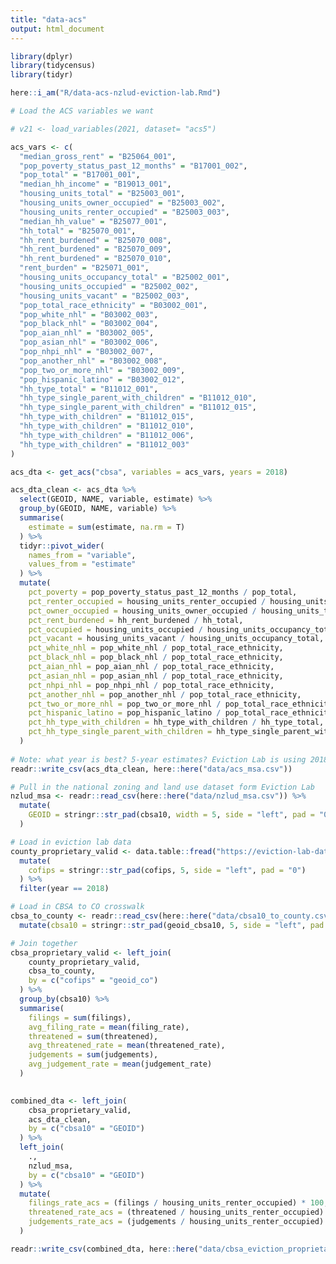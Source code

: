 ```yaml
---
title: "data-acs"
output: html_document
---
```



```r

library(dplyr)
library(tidycensus)
library(tidyr)

here::i_am("R/data-acs-nzlud-eviction-lab.Rmd")

```


```r

# Load the ACS variables we want

# v21 <- load_variables(2021, dataset= "acs5")

acs_vars <- c(
  "median_gross_rent" = "B25064_001",
  "pop_poverty_status_past_12_months" = "B17001_002",
  "pop_total" = "B17001_001",
  "median_hh_income" = "B19013_001",
  "housing_units_total" = "B25003_001",
  "housing_units_owner_occupied" = "B25003_002",
  "housing_units_renter_occupied" = "B25003_003",
  "median_hh_value" = "B25077_001",
  "hh_total" = "B25070_001",
  "hh_rent_burdened" = "B25070_008",
  "hh_rent_burdened" = "B25070_009",
  "hh_rent_burdened" = "B25070_010",
  "rent_burden" = "B25071_001",
  "housing_units_occupancy_total" = "B25002_001",
  "housing_units_occupied" = "B25002_002",
  "housing_units_vacant" = "B25002_003",
  "pop_total_race_ethnicity" = "B03002_001",
  "pop_white_nhl" = "B03002_003",
  "pop_black_nhl" = "B03002_004",
  "pop_aian_nhl" = "B03002_005",
  "pop_asian_nhl" = "B03002_006",
  "pop_nhpi_nhl" = "B03002_007",
  "pop_another_nhl" = "B03002_008",
  "pop_two_or_more_nhl" = "B03002_009",
  "pop_hispanic_latino" = "B03002_012",
  "hh_type_total" = "B11012_001",
  "hh_type_single_parent_with_children" = "B11012_010",
  "hh_type_single_parent_with_children" = "B11012_015",
  "hh_type_with_children" = "B11012_015",
  "hh_type_with_children" = "B11012_010",
  "hh_type_with_children" = "B11012_006",
  "hh_type_with_children" = "B11012_003"
)

acs_dta <- get_acs("cbsa", variables = acs_vars, years = 2018)

acs_dta_clean <- acs_dta %>%
  select(GEOID, NAME, variable, estimate) %>%
  group_by(GEOID, NAME, variable) %>%
  summarise(
    estimate = sum(estimate, na.rm = T)
  ) %>%
  tidyr::pivot_wider(
    names_from = "variable",
    values_from = "estimate"
  ) %>%
  mutate(
    pct_poverty = pop_poverty_status_past_12_months / pop_total,
    pct_renter_occupied = housing_units_renter_occupied / housing_units_total,
    pct_owner_occupied = housing_units_owner_occupied / housing_units_total,
    pct_rent_burdened = hh_rent_burdened / hh_total,
    pct_occupied = housing_units_occupied / housing_units_occupancy_total,
    pct_vacant = housing_units_vacant / housing_units_occupancy_total,
    pct_white_nhl = pop_white_nhl / pop_total_race_ethnicity,
    pct_black_nhl = pop_black_nhl / pop_total_race_ethnicity,
    pct_aian_nhl = pop_aian_nhl / pop_total_race_ethnicity,
    pct_asian_nhl = pop_asian_nhl / pop_total_race_ethnicity,
    pct_nhpi_nhl = pop_nhpi_nhl / pop_total_race_ethnicity,
    pct_another_nhl = pop_another_nhl / pop_total_race_ethnicity,
    pct_two_or_more_nhl = pop_two_or_more_nhl / pop_total_race_ethnicity,
    pct_hispanic_latino = pop_hispanic_latino / pop_total_race_ethnicity,
    pct_hh_type_with_children = hh_type_with_children / hh_type_total,
    pct_hh_type_single_parent_with_children = hh_type_single_parent_with_children / hh_type_total
  )
  
# Note: what year is best? 5-year estimates? Eviction Lab is using 2018 ACS
readr::write_csv(acs_dta_clean, here::here("data/acs_msa.csv"))

```


```r

# Pull in the national zoning and land use dataset form Eviction Lab
nzlud_msa <- readr::read_csv(here::here("data/nzlud_msa.csv")) %>%
  mutate(
    GEOID = stringr::str_pad(cbsa10, width = 5, side = "left", pad = "0")
  )

```


```r

# Load in eviction lab data
county_proprietary_valid <- data.table::fread("https://eviction-lab-data-downloads.s3.amazonaws.com/data-for-analysis/county_proprietary_valid_2000_2018.csv") %>%
  mutate(
    cofips = stringr::str_pad(cofips, 5, side = "left", pad = "0")
  ) %>%
  filter(year == 2018)

# Load in CBSA to CO crosswalk
cbsa_to_county <- readr::read_csv(here::here("data/cbsa10_to_county.csv")) %>%
  mutate(cbsa10 = stringr::str_pad(geoid_cbsa10, 5, side = "left", pad = "0"))

# Join together
cbsa_proprietary_valid <- left_join(
    county_proprietary_valid,
    cbsa_to_county,
    by = c("cofips" = "geoid_co")
  ) %>%
  group_by(cbsa10) %>%
  summarise(
    filings = sum(filings),
    avg_filing_rate = mean(filing_rate),
    threatened = sum(threatened),
    avg_threatened_rate = mean(threatened_rate),
    judgements = sum(judgements),
    avg_judgement_rate = mean(judgement_rate)
  )
  
```


```r

combined_dta <- left_join(
    cbsa_proprietary_valid,
    acs_dta_clean,
    by = c("cbsa10" = "GEOID")
  ) %>% 
  left_join(
    .,
    nzlud_msa,
    by = c("cbsa10" = "GEOID")
  ) %>%
  mutate(
    filings_rate_acs = (filings / housing_units_renter_occupied) * 100,
    threatened_rate_acs = (threatened / housing_units_renter_occupied) * 100,
    judgements_rate_acs = (judgements / housing_units_renter_occupied) * 100
  )

readr::write_csv(combined_dta, here::here("data/cbsa_eviction_proprietary_acs_nzlud_2018.csv"))

```


